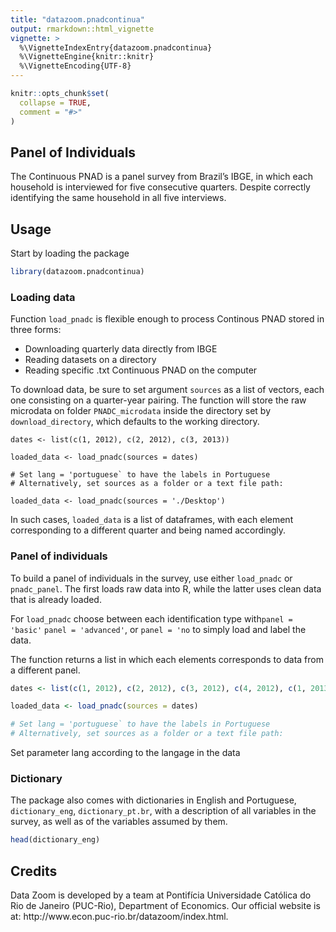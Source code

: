 ```yaml
---
title: "datazoom.pnadcontinua"
output: rmarkdown::html_vignette
vignette: >
  %\VignetteIndexEntry{datazoom.pnadcontinua}
  %\VignetteEngine{knitr::knitr}
  %\VignetteEncoding{UTF-8}
---
```


```r
knitr::opts_chunk$set(
  collapse = TRUE,
  comment = "#>"
)
```


## Panel of Individuals

The Continuous PNAD is a panel survey from Brazil's IBGE, in which each household is interviewed for five consecutive quarters. Despite correctly identifying the same household in all five interviews.

## Usage

Start by loading the package
```r
library(datazoom.pnadcontinua)
``` 

### Loading data

Function ```load_pnadc``` is flexible enough to process Continous PNAD stored in three forms:

* Downloading quarterly data directly from IBGE
* Reading datasets on a directory
* Reading specific .txt Continuous PNAD on the computer

To download data, be sure to set argument ```sources``` as a list of vectors, each 
one consisting on a quarter-year pairing. The function will store the raw microdata
on folder ```PNADC_microdata``` inside the directory set by ```download_directory```,
which defaults to the working directory.

```
dates <- list(c(1, 2012), c(2, 2012), c(3, 2013))

loaded_data <- load_pnadc(sources = dates)

# Set lang = 'portuguese` to have the labels in Portuguese
# Alternatively, set sources as a folder or a text file path:

loaded_data <- load_pnadc(sources = './Desktop')
``` 

In such cases, ```loaded_data``` is a list of dataframes, with each element corresponding
to a different quarter and being named accordingly.

### Panel of individuals

To build a panel of individuals in the survey, use either ```load_pnadc``` or
```pnadc_panel```. The first loads raw data into R, while the latter uses clean data
that is already loaded.

For ```load_pnadc``` choose between each identification type
with```panel = 'basic'``` ```panel = 'advanced'```, or ```panel = 'no``` to simply
load and label the data.

The function returns a list in which each elements corresponds to data from a 
different panel.

```r
dates <- list(c(1, 2012), c(2, 2012), c(3, 2012), c(4, 2012), c(1, 2013))

loaded_data <- load_pnadc(sources = dates)

# Set lang = 'portuguese` to have the labels in Portuguese
# Alternatively, set sources as a folder or a text file path:

``` 

Set parameter lang according to the langage in the data


### Dictionary

The package also comes with dictionaries in English and Portuguese,
```dictionary_eng```, ```dictionary_pt.br```, with a description of all variables in the
survey, as well as of the variables assumed by them.

```r
head(dictionary_eng)
``` 


## Credits

Data Zoom is developed by a team at Pontifícia Universidade Católica do Rio de Janeiro (PUC-Rio), Department of Economics. Our official website is at: http://www.econ.puc-rio.br/datazoom/index.html.




